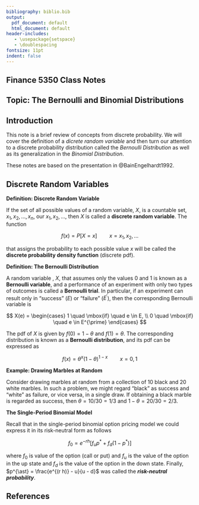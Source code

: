 ---
bibliography: biblio.bib
output:
  pdf_document: default
  html_document: default
header-includes:
   - \usepackage{setspace}
   - \doublespacing
fontsize: 11pt
indent: false
---


## __Finance 5350 Class Notes__

## __Topic: The Bernoulli and Binomial Distributions__

\vspace{10mm}


## Introduction

This note is a brief review of concepts from discrete probability. We will cover the definition of a _dicrete random variable_ and 
then turn our attention to a discrete probability distribution called the _Bernoulli Distribution_ as well as its generalization
in the _Binomial Distribution_. 

These notes are based on the presentation in @BainEngelhardt1992.


## Discrete Random Variables

\vspace{2.5mm}

__Definition: Discrete Random Variable__

If the set of all possible values of a random variable, $X$, is a countable set, $x_{1}, x_{2}, \ldots, x_{n}$, our
$x_{1}, x_{2}, \ldots$, then $X$ is called a __discrete random variable__. The function

$$
f(x) = P[X = x] \quad\quad x = x_{1}, x_{2}, \ldots
$$

that assigns the probability to each possible value $x$ will be called the __discrete probability density function__ (discrete pdf).


\vspace{20mm}

__Definition: The Bernoulli Distribution__

A random variable , $X$, that assumes only the values $0$ and $1$ is known as a __Bernoulli variable__, and a performance of an 
experiment with only two types of outcomes is called a __Bernoulli trial__. In particular, if an experiment can result only in 
"success" ($E$) or "failure" ($E^{\prime}$), then the corresponding Bernoulli variable is 

$$
X(e) = 
\begin{cases}
1 \quad \mbox{if} \quad e \in E,         \\
0 \quad \mbox{if} \quad e \in E^{\prime}
\end{cases}
$$

The pdf of $X$ is given by $f(0) = 1 - \theta$ and $f(1) = \theta$. The corresponding distribution is known as a __Bernoulli distribution__,
and its pdf can be expressed as 

$$
f(x) = \theta^{x}(1 - \theta)^{1-x} \quad \quad x = 0, 1
$$


\vspace{10mm}

__Example: Drawing Marbles at Random__

Consider drawing marbles at random from a collection of $10$ black and $20$ white marbles. In such a problem, we might regard
"black" as success and "white" as failure, or vice versa, in a single draw. If obtaining a black marble is regarded as success, 
then $\theta = 10/30 = 1/3$ and $1 - \theta = 20/30 = 2/3$.

\vspace{10mm}


__The Single-Period Binomial Model__

Recall that in the single-period binomial option pricing model we could express it in its risk-neutral form as follows

$$
f_{0} = e^{-r h} [f_{u} p^{\ast} + f_{d} (1 - p^{\ast})]
$$

where $f_{0}$ is value of the option (call or put) and $f_{u}$ is the value of the option in the up state and $f_{d}$ is the value of the option
in the down state. Finally, $p^{\ast} = \frac{e^{(r h)} - u}{u - d}$ was called the ___risk-neutral probability___. 





## References

